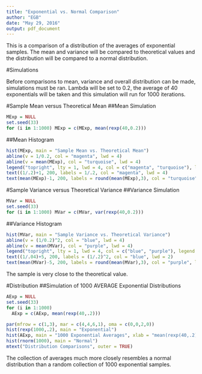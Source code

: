 ---
title: "Exponential vs. Normal Comparison"
author: "EGB"
date: "May 29, 2016"
output: pdf_document
---

This is a comparison of a distribution of the averages of exponential samples.  The mean and variance will be compared to theoretical values and the distribution will be compared to a normal distribution.

#Simulations

Before comparisons to mean, variance and overall distribution can be made, simulations must be ran.  Lambda will be set to 0.2, the average of 40 exponentials will be taken and this simulation will run for 1000 iterations.

#Sample Mean versus Theoretical Mean
##Mean Simulation

```{r}
MExp = NULL
set.seed(33)
for (i in 1:1000) MExp = c(MExp, mean(rexp(40,0.2)))
```

##Mean Histogram

```{r, echo=FALSE}
hist(MExp, main = "Sample Mean vs. Theoretical Mean")
abline(v = 1/0.2, col = "magenta", lwd = 4)
abline(v = mean(MExp), col = "turquoise", lwd = 4)
legend("topright", lty = 1, lwd = 4, col = c("magenta", "turquoise"), legend = c("Theoretical", "Sample"))
text((1/.2)+1, 200, labels = 1/.2, col = "magenta", lwd = 4)
text(mean(MExp)-1, 200, labels = round(mean(MExp),3), col = "turquoise", lwd = 4)
```

#Sample Variance versus Theoretical Variance
##Variance Simulation

```{r}
MVar = NULL
set.seed(33)
for (i in 1:1000) MVar = c(MVar, var(rexp(40,0.2)))
```

##Variance Histogram

```{r, echo=FALSE}
hist(MVar, main = "Sample Variance vs. Theoretical Variance")
abline(v = (1/0.2)^2, col = "blue", lwd = 4)
abline(v = mean(MVar), col = "purple", lwd = 4)
legend("topright", lty = 1, lwd = 4, col = c("blue", "purple"), legend = c("Theoretical", "Sample"))
text((1/.04)+5, 200, labels = (1/.2)^2, col = "blue", lwd = 2)
text(mean(MVar)-5, 200, labels = round(mean(MVar),3), col = "purple", lwd = 2)
```

The sample is very close to the theoretical value.

#Distribution
##Simulation of 1000 AVERAGE Exponential Distributions

```{r}
AExp = NULL
set.seed(33)
for (i in 1:1000)
  AExp = c(AExp, mean(rexp(40,.2)))
```

```{r, echo=FALSE}
par(mfrow = c(1,3), mar = c(4,4,6,1), oma = c(0,0,2,0))
hist(rexp(1000,.2), main = "Exponential")
hist(AExp, main = "1000 Exponential Averages", xlab = "mean(rexp(40,.2))")
hist(rnorm(1000), main = "Normal")
mtext("Distribution Comparisons", outer = TRUE)
```

The collection of averages much more closely resembles a normal distribution than a random collection of 1000 exponential samples.